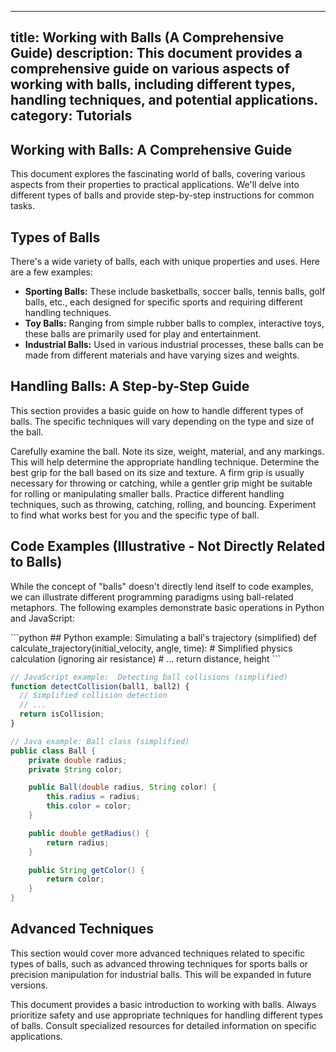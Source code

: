 
---
title: Working with Balls (A Comprehensive Guide)
description: This document provides a comprehensive guide on various aspects of working with balls, including different types, handling techniques, and potential applications.
category: Tutorials
---

## Working with Balls: A Comprehensive Guide

This document explores the fascinating world of balls, covering various aspects from their properties to practical applications.  We'll delve into different types of balls and provide step-by-step instructions for common tasks.

## Types of Balls

There's a wide variety of balls, each with unique properties and uses.  Here are a few examples:

* **Sporting Balls:**  These include basketballs, soccer balls, tennis balls, golf balls, etc., each designed for specific sports and requiring different handling techniques.
* **Toy Balls:**  Ranging from simple rubber balls to complex, interactive toys, these balls are primarily used for play and entertainment.
* **Industrial Balls:**  Used in various industrial processes, these balls can be made from different materials and have varying sizes and weights.


## Handling Balls: A Step-by-Step Guide

This section provides a basic guide on how to handle different types of balls.  The specific techniques will vary depending on the type and size of the ball.

<Steps>
  <Step title="Assessment">
    Carefully examine the ball. Note its size, weight, material, and any markings. This will help determine the appropriate handling technique.
  </Step>
  <Step title="Grip">
    Determine the best grip for the ball based on its size and texture. A firm grip is usually necessary for throwing or catching, while a gentler grip might be suitable for rolling or manipulating smaller balls.
  </Step>
  <Step title="Manipulation">
    Practice different handling techniques, such as throwing, catching, rolling, and bouncing.  Experiment to find what works best for you and the specific type of ball.
  </Step>
</Steps>


## Code Examples (Illustrative - Not Directly Related to Balls)

While the concept of "balls" doesn't directly lend itself to code examples, we can illustrate different programming paradigms using ball-related metaphors.  The following examples demonstrate basic operations in Python and JavaScript:

<CodeGroup>
```python
## Python example: Simulating a ball's trajectory (simplified)
def calculate_trajectory(initial_velocity, angle, time):
  # Simplified physics calculation (ignoring air resistance)
  # ...
  return distance, height
```

```javascript
// JavaScript example:  Detecting ball collisions (simplified)
function detectCollision(ball1, ball2) {
  // Simplified collision detection
  // ...
  return isCollision;
}
```

```java
// Java example: Ball class (simplified)
public class Ball {
    private double radius;
    private String color;

    public Ball(double radius, String color) {
        this.radius = radius;
        this.color = color;
    }

    public double getRadius() {
        return radius;
    }

    public String getColor() {
        return color;
    }
}
```
</CodeGroup>


## Advanced Techniques

This section would cover more advanced techniques related to specific types of balls, such as advanced throwing techniques for sports balls or precision manipulation for industrial balls.  This will be expanded in future versions.


<Note>
This document provides a basic introduction to working with balls.  Always prioritize safety and use appropriate techniques for handling different types of balls.  Consult specialized resources for detailed information on specific applications.
</Note>

